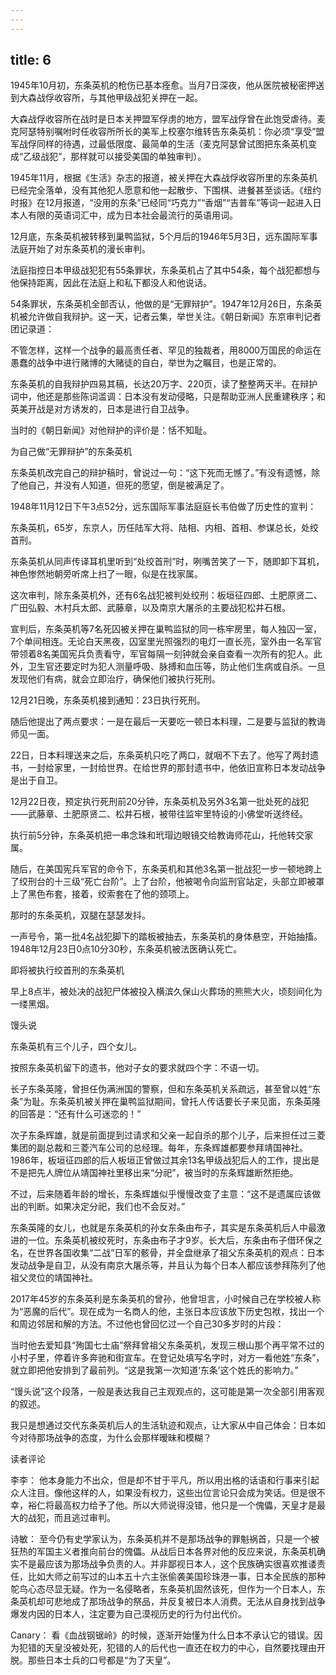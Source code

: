 ```yaml
---
---
---
```

title: 6
---



1945年10月初，东条英机的枪伤已基本痊愈。当月7日深夜，他从医院被秘密押送到大森战俘收容所，与其他甲级战犯关押在一起。

大森战俘收容所在战时是日本关押盟军俘虏的地方，盟军战俘曾在此饱受虐待。麦克阿瑟特别嘱咐时任收容所所长的美军上校塞尔维转告东条英机：你必须“享受”盟军战俘同样的待遇，过最低限度、最简单的生活（麦克阿瑟曾试图把东条英机变成“乙级战犯”，那样就可以接受美国的单独审判）。

1945年11月，根据《生活》杂志的报道，被关押在大森战俘收容所里的东条英机已经完全落单，没有其他犯人愿意和他一起散步、下围棋、进餐甚至谈话。《纽约时报》在12月报道，“没用的东条”已经同“巧克力”“香烟”“吉普车”等词一起进入日本人有限的英语词汇中，成为日本社会最流行的英语用词。

12月底，东条英机被转移到巢鸭监狱，5个月后的1946年5月3日，远东国际军事法庭开始了对东条英机的漫长审判。

法庭指控日本甲级战犯犯有55条罪状，东条英机占了其中54条，每个战犯都想与他保持距离，因此在法庭上和私下都没人和他说话。

54条罪状，东条英机全部否认，他做的是“无罪辩护”。1947年12月26日，东条英机被允许做自我辩护。这一天，记者云集，举世关注。《朝日新闻》东京审判记者团记录道：

不管怎样，这样一个战争的最高责任者、罕见的独裁者，用8000万国民的命运在愚蠢的战争中进行赌博的大赌徒的自白，举世为之瞩目，也是正常的。

东条英机的自我辩护四易其稿，长达20万字、220页，读了整整两天半。在辩护词中，他还是那些陈词滥调：日本没有发动侵略，只是帮助亚洲人民重建秩序；和英美开战是对方诱发的，日本是进行自卫战争。

当时的《朝日新闻》对他辩护的评价是：恬不知耻。

为自己做“无罪辩护”的东条英机



东条英机改完自己的辩护稿时，曾说过一句：“这下死而无憾了。”有没有遗憾，除了他自己，并没有人知道，但死的愿望，倒是被满足了。

1948年11月12日下午3点52分，远东国际军事法庭庭长韦伯做了历史性的宣判：

东条英机，65岁，东京人，历任陆军大将、陆相、内相、首相、参谋总长，处绞首刑。

东条英机从同声传译耳机里听到“处绞首刑”时，咧嘴苦笑了一下，随即卸下耳机，神色惨然地朝旁听席上扫了一眼，似是在找家属。

这次审判，除东条英机外，还有6名战犯被判处绞刑：板垣征四郎、土肥原贤二、广田弘毅、木村兵太郎、武藤章，以及南京大屠杀的主要战犯松井石根。

宣判后，东条英机等7名死囚被关押在巢鸭监狱的同一栋牢房里，每人独囚一室，7个单间相连。无论白天黑夜，囚室里光照强烈的电灯一直长亮，室外由一名军官带领着8名美国宪兵负责看守，军官每隔一刻钟就会亲自查看一次所有的犯人。此外，卫生官还要定时为犯人测量呼吸、脉搏和血压等，防止他们生病或自杀。一旦发现他们有病，就会立即治疗，确保他们被执行死刑。

12月21日晚，东条英机接到通知：23日执行死刑。

随后他提出了两点要求：一是在最后一天要吃一顿日本料理，二是要与监狱的教诲师见一面。

22日，日本料理送来之后，东条英机只吃了两口，就咽不下去了。他写了两封遗书，一封给家里，一封给世界。在给世界的那封遗书中，他依旧宣称日本发动战争是出于自卫。

12月22日夜，预定执行死刑前20分钟，东条英机及另外3名第一批处死的战犯——武藤章、土肥原贤二、松井石根，被带往监牢里特设的小佛堂听送终经。

执行前5分钟，东条英机把一串念珠和玳瑁边眼镜交给教诲师花山，托他转交家属。

随后，在美国宪兵军官的命令下，东条英机和其他3名第一批战犯一步一顿地跨上了绞刑台的十三级“死亡台阶”。上了台阶，他被喝令向监刑官站定，头部立即被罩上了黑色布套，接着，绞索套在了他的颈项上。

那时的东条英机，双腿在瑟瑟发抖。

一声号令，第一批4名战犯脚下的踏板被抽去，东条英机的身体悬空，开始抽搐。1948年12月23日0点10分30秒，东条英机被法医确认死亡。

即将被执行绞首刑的东条英机



早上8点半，被处决的战犯尸体被投入横滨久保山火葬场的熊熊大火，顷刻间化为一缕黑烟。

馒头说

东条英机有三个儿子，四个女儿。

按照东条英机留下的遗书，他对子女的要求就四个字：不语一切。

长子东条英隆，曾担任伪满洲国的警察，但和东条英机关系疏远，甚至曾以姓“东条”为耻。东条英机被关押在巢鸭监狱期间，曾托人传话要长子来见面，东条英隆的回答是：“还有什么可迷恋的！”

次子东条辉雄，就是前面提到过请求和父亲一起自杀的那个儿子，后来担任过三菱集团的副总裁和三菱汽车公司的总经理。每年，东条辉雄都要参拜靖国神社。1986年，板垣征四郎的后人板垣正曾做过其余13名甲级战犯后人的工作，提出是不是把先人牌位从靖国神社里移出来“分祀”，被当时的东条辉雄断然拒绝。

不过，后来随着年龄的增长，东条辉雄似乎慢慢改变了主意：“这不是遗属应该做出的判断。如果决定分祀，我们也不会反对。”

东条英隆的女儿，也就是东条英机的孙女东条由布子，其实是东条英机后人中最激进的一位。东条英机被绞死时，东条由布子才9岁。长大后，东条由布子借环保之名，在世界各国收集“二战”日军的骸骨，并全盘继承了祖父东条英机的观点：日本发动战争是自卫，从没有南京大屠杀等，并且认为每个日本人都应该参拜陈列了他祖父灵位的靖国神社。

2017年45岁的东条英利是东条英机的曾孙，他曾坦言，小时候自己在学校被人称为“恶魔的后代”。现在成为一名商人的他，主张日本应该放下历史包袱，找出一个和周边邻居和解的方法。不过他也曾回忆过一个自己30多岁时的片段：

当时他去爱知县“殉国七士庙”祭拜曾祖父东条英机，发现三根山那个再平常不过的小村子里，停着许多奔驰和街宣车。在登记处填写名字时，对方一看他姓“东条”，就立即把他安排到了最前列。“这是我第一次知道‘东条’这个姓氏的影响力。”

“馒头说”这个段落，一般是表达我自己主观观点的，这可能是第一次全部引用客观的叙述。

我只是想通过交代东条英机后人的生活轨迹和观点，让大家从中自己体会：日本如今对待那场战争的态度，为什么会那样暧昧和模糊？

读者评论

李李： 他本身能力不出众，但是却不甘于平凡，所以用出格的话语和行事来引起众人注目。像他这样的人，如果没有权力，这些出位言论只会成为笑话。但是很不幸，裕仁将最高权力给予了他。所以大师说得没错，他只是一个傀儡，天皇才是最大的战犯，而且逃过审判。

诗敏： 至今仍有史学家认为，东条英机并不是那场战争的罪魁祸首，只是一个被狂热的军国主义者推向前台的傀儡。从战后日本各界对他的反应来说，东条英机确实不是最应该为那场战争负责的人。并非鄙视日本人，这个民族确实很喜欢推诿责任，比如大师之前写过的山本五十六主张偷袭美国珍珠港一事，日本全民族的那种鸵鸟心态尽显无疑。作为一名侵略者，东条英机固然该死，但作为一个日本人，东条英机却可悲地成了那场战争的祭品，并反复被日本人消费。无法从自身找到战争爆发内因的日本人，注定要为自己漠视历史的行为付出代价。

Canary： 看《血战钢锯岭》的时候，逐渐开始懂为什么日本不承认它的错误。因为犯错的天皇没被处死，犯错的人的后代也一直还在权力的中心，自然要找理由开脱。那些日本士兵的口号都是“为了天皇”。